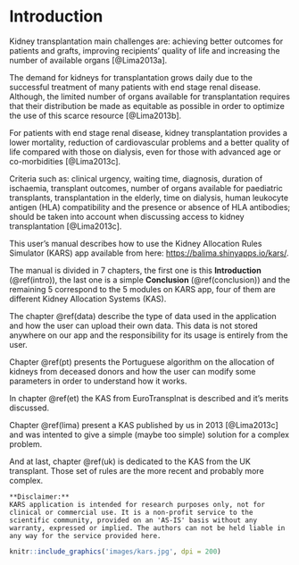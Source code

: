 # Introduction {#intro}

Kidney transplantation main challenges are: achieving better outcomes for patients and grafts, improving recipients’ quality of life and increasing the number of available organs [@Lima2013a].

The demand for kidneys for transplantation grows daily due to the successful treatment of many patients with end stage renal disease. Although, the limited number of organs available for transplantation requires that their distribution be made as equitable as possible in order to optimize the use of this scarce resource [@Lima2013b].

For patients with end stage renal disease, kidney transplantation provides a lower mortality, reduction of cardiovascular problems and a better quality of life compared with those on dialysis, even for those with advanced age or co-morbidities [@Lima2013c].

Criteria such as: clinical urgency, waiting time, diagnosis, duration of ischaemia, transplant outcomes, number of organs available for paediatric transplants, transplantation in the elderly,
time on dialysis, human leukocyte antigen (HLA) compatibility and the presence or absence of HLA antibodies; should be taken into account when discussing access to kidney transplantation [@Lima2013c].

This user's manual describes how to use the Kidney Allocation Rules Simulator (KARS) app available from here: <https://balima.shinyapps.io/kars/>.

The manual is divided in 7 chapters, the first one is this **Introduction** (\@ref(intro)), the last one is a simple **Conclusion** (\@ref(conclusion)) and the remaining 5 correspond to the 5 modules on KARS app, four of them  are different Kidney Allocation Systems (KAS).  

The chapter \@ref(data) describe the type of data used in the application and how the user can upload their own data. This data is not stored anywhere on our app and the responsibility for its usage is entirely from the user. 

Chapter \@ref(pt) presents the Portuguese algorithm on the allocation of kidneys from deceased donors and how the user can modify some parameters in order to understand how it works.

In chapter \@ref(et) the KAS from EuroTransplnat is described and it's merits discussed.

Chapter \@ref(lima) present a KAS published by us in 2013 [@Lima2013c] and was intented to give a simple (maybe too simple) solution for a complex problem. 

And at last, chapter \@ref(uk) is dedicated to the KAS from the UK transplant. Those set of rules are the more recent and probably more complex.  

```block
**Disclaimer:**
KARS application is intended for research purposes only, not for clinical or commercial use. It is a non-profit service to the scientific community, provided on an 'AS-IS' basis without any warranty, expressed or implied. The authors can not be held liable in any way for the service provided here.
```

```r
knitr::include_graphics('images/kars.jpg', dpi = 200)
```

